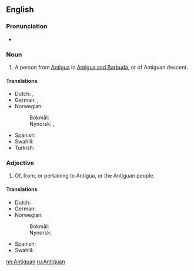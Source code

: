 {{also|antiguan}}
==English==

===Pronunciation===
* {{IPA|/ænˈtiːgwən/|lang=en}}

===Noun===
{{en-noun}}

# A person from [[Antigua]] in [[Antigua and Barbuda]], or of Antiguan descent.

====Translations====
{{trans-top|person}}
* Dutch: {{t|nl|Antiguaan|m}}, {{t|nl|Antiguaanse|f}}
* German: {{t+|de|Antiguaner|m}}, {{t+|de|Antiguanerin|f}}
* Norwegian:
*: Bokmål: {{t|nb|antiguaner|m}}
*: Nynorsk: {{t|nn|antiguan|m}}, {{t|nn|antiguanar|m}}
{{trans-mid}}
* Spanish: {{t+|es|antiguano|m}}
* Swahili: {{t|sw|Mwantigua}}
* Turkish: {{t|tr|Antigualı}}
{{trans-bottom}}

===Adjective===
{{en-adj}}

# Of, from, or pertaining to Antigua, or the Antiguan people.

====Translations====
{{trans-top|of, from, or pertaining to Antigua, or the Antiguan people}}
* Dutch: {{t|nl|Antiguaans}}
* German: {{t+|de|antiguanisch}}
* Norwegian:
*: Bokmål: {{t|nb|antiguansk}}
*: Nynorsk: {{t|nn|antiguansk}}
{{trans-mid}}
* Spanish: {{t+|es|antiguano|m}}
* Swahili: {{t|sw|Kiantigua}}
{{trans-bottom}}

[[nn:Antiguan]]
[[ru:Antiguan]]
